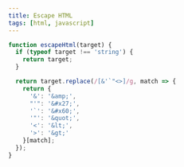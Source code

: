```yaml
---
title: Escape HTML
tags: [html, javascript]
---
```


```js
function escapeHtml(target) {
  if (typeof target !== 'string') {
    return target;
  }

  return target.replace(/[&'`"<>]/g, match => {
    return {
      '&': '&amp;',
      "'": '&#x27;',
      '`': '&#x60;',
      '"': '&quot;',
      '<': '&lt;',
      '>': '&gt;'
    }[match];
  });
}
```
